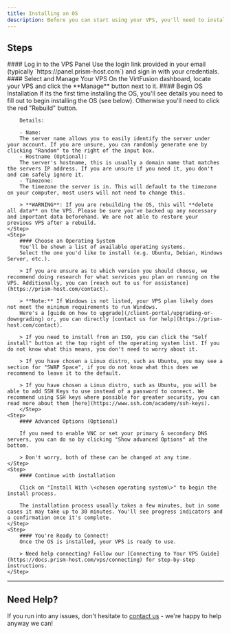 ```yaml
---
title: Installing an OS
description: Before you can start using your VPS, you'll need to install an operating system. This guide walks you through how to install an OS on your VPS using the VPS panel.
---
```



## Steps

<Steps>
    <Step>
        #### Log in to the VPS Panel  
        Use the login link provided in your email (typically `https://panel.prism-host.com`) and sign in with your credentials.
    </Step>
    <Step>
        #### Select and Manage Your VPS  
        On the VirtFusion dashboard, locate your VPS and click the **Manage** button next to it.
    </Step>
    <Step>
        #### Begin OS Installation  
        If its the first time installing the OS, you'll see details you need to fill out to begin installing the OS (see below). Otherwise you'll need to click the red "Rebuild" button.

        Details:

        - Name:
        The server name allows you to easily identify the server under your account. If you are unsure, you can randomly generate one by clicking "Random" to the right of the input box.
        - Hostname (Optional):
        The server's hostname, this is usually a domain name that matches the servers IP address. If you are unsure if you need it, you don't and can safely ignore it.
        - Timezone:
        The timezone the server is in. This will default to the timezone on your computer, most users will not need to change this.

        > **WARNING**: If you are rebuilding the OS, this will **delete all data** on the VPS. Please be sure you've backed up any necessary and important data beforehand. We are not able to restore your previous VPS after a rebuild.
    </Step>
    <Step>
        #### Choose an Operating System  
        You'll be shown a list of available operating systems.  
        Select the one you'd like to install (e.g. Ubuntu, Debian, Windows Server, etc.).

        > If you are unsure as to which version you should choose, we recommend doing research for what services you plan on running on the VPS. Additionally, you can [reach out to us for assistance](https://prism-host.com/contact).

        > **Note:** If Windows is not listed, your VPS plan likely does not meet the minimum requirements to run Windows.  
        Here's a [guide on how to upgrade](/client-portal/upgrading-or-downgrading) or, you can directly [contact us for help](https://prism-host.com/contact).

        > If you need to install from an ISO, you can click the "Self install" button at the top right of the operating system list. If you do not know what this means, you don't need to worry about it.
        
        > If you have chosen a Linux distro, such as Ubuntu, you may see a section for "SWAP Space", if you do not know what this does we recommend to leave it to the default.

        > If you have chosen a Linux distro, such as Ubuntu, you will be able to add SSH Keys to use instead of a password to connect. We recommend using SSH keys where possible for greater security, you can read more about them [here](https://www.ssh.com/academy/ssh-keys).
        </Step>
    <Step>
        #### Advanced Options (Optional)
        
        If you need to enable VNC or set your primary & secondary DNS servers, you can do so by clicking "Show advanced Options" at the bottom.

        > Don't worry, both of these can be changed at any time.
    </Step>
    <Step>
        #### Continue with installation

        Click on "Install With \<chosen operating system\>" to begin the install process.

        The installation process usually takes a few minutes, but in some cases it may take up to 30 minutes. You'll see progress indicators and a confirmation once it's complete.
    </Step>
    <Step>
        #### You're Ready to Connect!  
        Once the OS is installed, your VPS is ready to use.  

        > Need help connecting? Follow our [Connecting to Your VPS Guide](https://docs.prism-host.com/vps/connecting) for step-by-step instructions.
    </Step>
</Steps>

---

## Need Help?

If you run into any issues, don't hesitate to [contact us](https://prism-host.com/contact) - we're happy to help anyway we can!